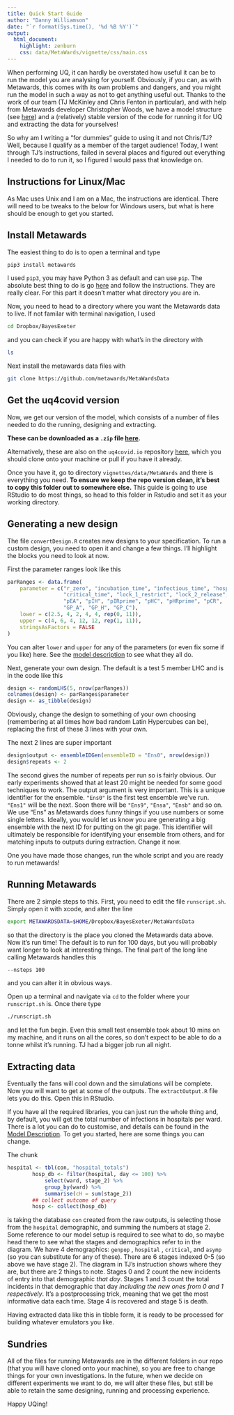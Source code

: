 ```yaml
---  
title: Quick Start Guide
author: "Danny Williamson"
date: "`r format(Sys.time(), '%d %B %Y')`"
output: 
  html_document:
    highlight: zenburn
    css: data/MetaWards/vignette/css/main.css
---
```


When performing UQ, it can hardly be overstated how useful it can be to run the model you are analysing for yourself. Obviously, if you can, as with Metawards, this comes with its own problems and dangers, and you might run the model in such a way as not to get anything useful out. Thanks to the work of our team (TJ McKinley and Chris Fenton in particular), and with help from Metawards developer Christopher Woods, we have a model structure (see [here](data/MetaWards/vignette/ModelDescription.html)) and a (relatively) stable version of the code for running it for UQ and extracting the data for yourselves! 

So why am I writing a "for dummies" guide to using it and not Chris/TJ? Well, because I qualify as a member of the target audience! Today, I went through TJ's instructions, failed in several places and figured out everything I needed to do to run it, so I figured I would pass that knowledge on.

## Instructions for Linux/Mac

As Mac uses Unix and I am on a Mac, the instructions are identical. There will need to be tweaks to the below for Windows users, but what is here should be enough to get you started.

## Install Metawards

The easiest thing to do is to open a terminal and type
```bash
pip3 install metawards
```

I used `pip3`, you may have Python 3 as default and can use `pip`. The absolute best thing to do is go [here](https://metawards.org/install.html) and follow the instructions. They are really clear. For this part it doesn't matter what directory you are in.

Now, you need to head to a directory where you want the Metawards data to live. If not familar with terminal navigation, I used
```bash
cd Dropbox/BayesExeter
```

and you can check if you are happy with what's in the directory with
```bash
ls
```

Next install the metawards data files with 
```bash
git clone https://github.com/metawards/MetaWardsData
```

## Get the uq4covid version

Now, we get our version of the model, which consists of a number of files needed to do the running, designing and extracting.

**These can be downloaded as a `.zip` file [here](data/MetaWards/metawards.zip).**

Alternatively, these are also on the `uq4covid.io` repository [here](https://github.com/UQ4covid/uq4covid.github.io), which you should clone onto your machine or pull if you have it already.

Once you have it, go to directory `vignettes/data/MetaWards` and there is everything you need. **To ensure we keep the repo version clean, it's best to copy this folder out to somewhere else.** This guide is going to use RStudio to do most things, so head to this folder in Rstudio and set it as your working directory.

## Generating a new design

The file `convertDesign.R` creates new designs to your specification. To run a custom design, you need to open it and change a few things. I'll highlight the blocks you need to look at now.

First the parameter ranges look like this
```r
parRanges <- data.frame(
    parameter = c("r_zero", "incubation_time", "infectious_time", "hospital_time",
                  "critical_time", "lock_1_restrict", "lock_2_release",
                  "pEA", "pIH", "pIRprime", "pHC", "pHRprime", "pCR", 
                  "GP_A", "GP_H", "GP_C"),
    lower = c(2.5, 4, 2, 4, 4, rep(0, 11)),
    upper = c(4, 6, 4, 12, 12, rep(1, 11)),
    stringsAsFactors = FALSE
)
```

You can alter `lower` and `upper` for any of the parameters (or even fix some if you like) here. See the [model description](data/MetaWards/vignette/ModelDescription.html) to see what they all do.

Next, generate your own design. The default is a test 5 member LHC and is in the code like this
```r
design <- randomLHS(5, nrow(parRanges))
colnames(design) <- parRanges$parameter
design <- as_tibble(design)
```

Obviously, change the design to something of your own choosing (remembering at all times how bad random Latin Hypercubes can be), replacing the first of these 3 lines with your own.

The next 2 lines are super important
```r
design$output <- ensembleIDGen(ensembleID = "Ens0", nrow(design))
design$repeats <- 2
```

The second gives the number of repeats per run so is fairly obvious. Our early experiments showed that at least 20 might be needed for some good techniques to work. The output argument is very important. This is a unique identifier for the ensemble. `"Ens0"` is the first test ensemble we've run. `"Ens1"` will be the next. Soon there will be `"Ens9"`, `"Ensa"`, `"Ensb"` and so on. We use "Ens" as Metawards does funny things if you use numbers or some single letters. Ideally, you would let us know you are generating a big ensemble with the next ID for putting on the git page. This identifier will ultimately be responsible for identifying your ensemble from others, and for matching inputs to outputs during extraction. Change it now.

One you have made those changes, run the whole script and you are ready to run metawards!

## Running Metawards

There are 2 simple steps to this. First, you need to edit the file `runscript.sh`. Simply open it with xcode, and alter the line
```bash
export METAWARDSDATA=$HOME/Dropbox/BayesExeter/MetaWardsData
```
so that the directory is the place you cloned the Metawards data above. Now it's run time! The default is to run for 100 days, but you will probably want longer to look at interesting things. The final part of the long line calling Metawards handles this
```bash
--nsteps 100
```

and you can alter it in obvious ways.

Open up a terminal and navigate via `cd` to the folder where your `runscript.sh` is. Once there type
```bash
./runscript.sh
```

and let the fun begin. Even this small test ensemble took about 10 mins on my machine, and it runs on all the cores, so don't expect to be able to do a tonne whilst it's running. TJ had a bigger job run all night.

## Extracting data

Eventually the fans will cool down and the simulations will be complete. Now you will want to get at some of the outputs. The `extractOutput.R` file lets you do this. Open this in RStudio.

If you have all the required libraries, you can just run the whole thing and, by default, you will get the total number of infections in hospitals per ward. There is a lot you can do to customise, and details can be found in the [Model Description](data/MetaWards/vignette/ModelDescription.html). To get you started, here are some things you can change. 

The chunk
```r
hospital <- tbl(con, "hospital_totals")
        hosp_db <- filter(hospital, day <= 100) %>%
            select(ward, stage_2) %>%
            group_by(ward) %>%
            summarise(cH = sum(stage_2))
        ## collect outcome of query
        hosp <- collect(hosp_db)
```

is taking the database `con` created from the raw outputs, is selecting those from the `hospital` demographic, and summing the numbers at stage 2. Some reference to our model setup is required to see what to do, so maybe head there to see what the stages and demographics refer to in the diagram. We have 4 demographics:
`genpop` , `hospital` , `critical`, and `asymp` (so you can substitute for any of these). There are 6 stages indexed 0-5 (so above we have stage 2). The diagram in TJ's instruction shows where they are, but there are 2 things to note. Stages 0 and 2 count the new incidents of entry into that demographic *that day*. Stages 1 and 3 count the total incidents in that demographic that day *including the new ones from 0 and 1 respectively*. It's a postprocessing trick, meaning that we get the most informative data each time. Stage 4 is recovered and stage 5 is death.

Having extracted data like this in tibble form, it is ready to be processed for building whatever emulators you like.

## Sundries

All of the files for running Metawards are in the different folders in our repo (that you will have cloned onto your machine), so you are free to change things for your own investigations. In the future, when we decide on different experiments we want to do, we will alter these files, but still be able to retain the same designing, running and processing experience.

Happy UQing!

